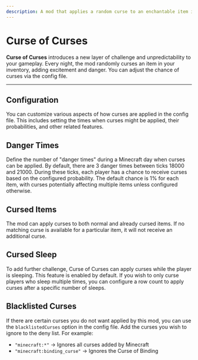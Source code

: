 ```yaml
---
description: A mod that applies a random curse to an enchantable item in the player's inventory each night, with a configurable chance.
---
```


# Curse of Curses


<ProjectHeader slug="curse-of-curses" mcVersion="1.17" />

**Curse of Curses** introduces a new layer of challenge and unpredictability to your gameplay. Every night, the mod
randomly curses an item in your inventory, adding excitement and danger. You can adjust the chance of curses via the
config file.

---

## Configuration
You can customize various aspects of how curses are applied in the config file. This includes setting the times when
curses might be applied, their probabilities, and other related features.

## Danger Times
Define the number of "danger times" during a Minecraft day when curses can be applied. By default, there are 3 danger
times between ticks 18000 and 21000. During these ticks, each player has a chance to receive curses based on the
configured probability. The default chance is 1% for each item, with curses potentially affecting multiple items unless
configured otherwise.

## Cursed Items
The mod can apply curses to both normal and already cursed items. If no matching curse is available for a particular
item, it will not receive an additional curse.

## Cursed Sleep
To add further challenge, Curse of Curses can apply curses while the player is sleeping. This feature is enabled by
default. If you wish to only curse players who sleep multiple times, you can configure a row count to apply curses after
a specific number of sleeps.

## Blacklisted Curses
If there are certain curses you do not want applied by this mod, you can use the `blacklistedCurses` option in the
config file. Add the curses you wish to ignore to the deny list. For example:
- `"minecraft:*"` -> Ignores all curses added by Minecraft
- `"minecraft:binding_curse"` -> Ignores the Curse of Binding
